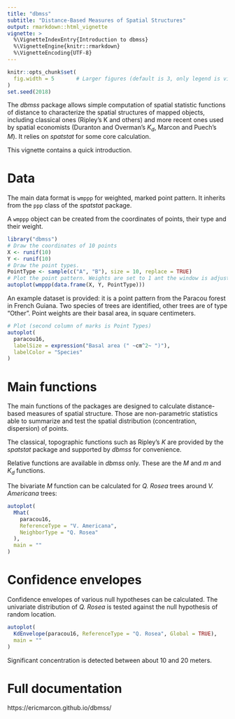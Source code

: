 ---
title: "dbmss"
subtitle: "Distance-Based Measures of Spatial Structures"
output: rmarkdown::html_vignette
vignette: >
  %\VignetteIndexEntry{Introduction to dbmss}
  %\VignetteEngine{knitr::rmarkdown}
  %\VignetteEncoding{UTF-8}
---

```{r global_options, include=FALSE}
knitr::opts_chunk$set(
  fig.width = 5       # Larger figures (default is 3, only legend is visible)
)
set.seed(2018)
```

The _dbmss_ package allows simple computation of spatial statistic functions of distance to characterize the spatial structures of mapped objects, including classical ones (Ripley's K and others) and more recent ones used by spatial economists (Duranton and Overman's $K_d$, Marcon and Puech's $M$). 
It relies on _spatstat_ for some core calculation.

This vignette contains a quick introduction.

# Data

The main data format is `wmppp` for weighted, marked point pattern.
It inherits from the `ppp` class of the _spatstat_ package.

A `wmppp` object can be created from the coordinates of points, their type and their weight.

```{r wmppp, warning=FALSE, message=FALSE}
library("dbmss")
# Draw the coordinates of 10 points
X <- runif(10)
Y <- runif(10)
# Draw the point types.
PointType <- sample(c("A", "B"), size = 10, replace = TRUE)
# Plot the point pattern. Weights are set to 1 ant the window is adjusted
autoplot(wmppp(data.frame(X, Y, PointType)))
```

An example dataset is provided: it is a point pattern from the Paracou forest in French Guiana.
Two species of trees are identified, other trees are of type "Other".
Point weights are their basal area, in square centimeters.

```{r paracou}
# Plot (second column of marks is Point Types) 
autoplot(
  paracou16, 
  labelSize = expression("Basal area (" ~cm^2~ ")"), 
  labelColor = "Species"
)
```

# Main functions

The main functions of the packages are designed to calculate distance-based measures of spatial structure.
Those are non-parametric statistics able to summarize and test the spatial distribution (concentration, dispersion) of points.

The classical, topographic functions such as Ripley's _K_ are provided by the _spatstat_ package and supported by _dbmss_ for convenience.

Relative functions are available in _dbmss_ only.
These are the $M$ and $m$ and $K_d$ functions.

The bivariate $M$ function can be calculated for _Q. Rosea_ trees around _V. Americana_ trees:

```{r m}
autoplot(
  Mhat(
    paracou16, 
    ReferenceType = "V. Americana", 
    NeighborType = "Q. Rosea"
  ), 
  main = ""
)
```


# Confidence envelopes

Confidence envelopes of various null hypotheses can be calculated.
The univariate distribution of _Q. Rosea_ is tested against the null hypothesis of random location.

```{r}
autoplot(
  KdEnvelope(paracou16, ReferenceType = "Q. Rosea", Global = TRUE), 
  main = ""
)
```

Significant concentration is detected between about 10 and 20 meters.


# Full documentation

https://ericmarcon.github.io/dbmss/ 
